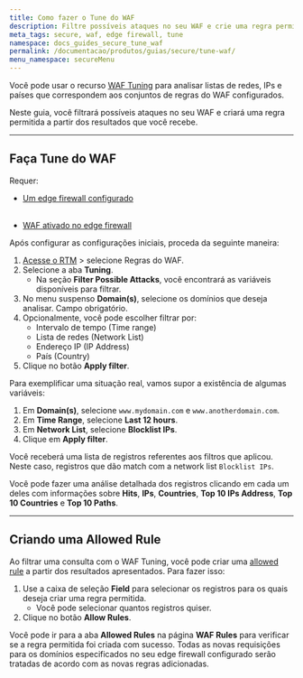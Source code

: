 ```yaml
---
title: Como fazer o Tune do WAF
description: Filtre possíveis ataques no seu WAF e crie uma regra permitida a partir dos resultados que você recebe.
meta_tags: secure, waf, edge firewall, tune
namespace: docs_guides_secure_tune_waf
permalink: /documentacao/produtos/guias/secure/tune-waf/
menu_namespace: secureMenu
---
```



Você pode usar o recurso [WAF Tuning](/pt-br/documentacao/produtos/edge-firewall/web-application-firewall/#waf-tuning) para analisar listas de redes, IPs e países que correspondem aos conjuntos de regras do WAF configurados.

Neste guia, você filtrará possíveis ataques no seu WAF e criará uma regra permitida a partir dos resultados que você recebe.

---

## Faça Tune do WAF

Requer:

- <Badge variant="accent">[Um edge firewall configurado]()</Badge><br></br>

- <Badge variant="accent">[WAF ativado no edge firewall](/pt-br/documentacao/produtos/guias/secure/definir-configuracoes-principais/#modulos)</Badge>

Após configurar as configurações iniciais, proceda da seguinte maneira:

1. [Acesse o RTM](/pt-br/documentacao/produtos/guias/como-acessar-o-rtm/) > selecione Regras do WAF.
2. Selecione a aba **Tuning**.
    - Na seção **Filter Possible Attacks**, você encontrará as variáveis disponíveis para filtrar.
3. No menu suspenso **Domain(s)**, selecione os domínios que deseja analisar. Campo obrigatório.
4. Opcionalmente, você pode escolher filtrar por:
    - Intervalo de tempo (Time range)
    - Lista de redes (Network List)
    - Endereço IP (IP Address)
    - País (Country)
5. Clique no botão **Apply filter**.

Para exemplificar uma situação real, vamos supor a existência de algumas variáveis:

1. Em **Domain(s)**, selecione `www.mydomain.com` e `www.anotherdomain.com`.
2. Em **Time Range**, selecione **Last 12 hours**.
3. Em **Network List**, selecione **Blocklist IPs**.
4. Clique em **Apply filter**.

Você receberá uma lista de registros referentes aos filtros que aplicou. Neste caso, registros que dão match com a network list `Blocklist IPs`.

Você pode fazer uma análise detalhada dos registros clicando em cada um deles com informações sobre **Hits**, **IPs**, **Countries**, **Top 10 IPs Address**, **Top 10 Countries** e **Top 10 Paths**.

---

## Criando uma Allowed Rule

Ao filtrar uma consulta com o WAF Tuning, você pode criar uma [allowed rule](/pt-br/documentacao/produtos/edge-firewall/web-application-firewall/custom-allowed-rules/) a partir dos resultados apresentados. Para fazer isso:

1. Use a caixa de seleção **Field** para selecionar os registros para os quais deseja criar uma regra permitida.
    - Você pode selecionar quantos registros quiser.
2. Clique no botão **Allow Rules**.

Você pode ir para a aba **Allowed Rules** na página **WAF Rules** para verificar se a regra permitida foi criada com sucesso. Todas as novas requisições para os domínios especificados no seu edge firewall configurado serão tratadas de acordo com as novas regras adicionadas.